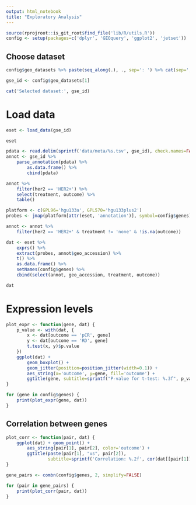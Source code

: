 ```yaml
---
output: html_notebook
title: "Exploratory Analysis"
---
```

```r
source(rprojroot::is_git_root$find_file('lib/R/utils.R'))
config <- setup(packages=c('dplyr', 'GEOquery', 'ggplot2', 'jetset'))
```

## Choose dataset
```r
config$geo_datasets %>% paste(seq_along(.), ., sep=': ') %>% cat(sep=', ')
```
```r
gse_id <- config$geo_datasets[1]

cat('Selected dataset:', gse_id)
```

# Load data
```r
eset <- load_data(gse_id)

eset
```
```r
pdata <- read.delim(sprintf('data/meta/%s.tsv', gse_id), check.names=FALSE, colClasses='character')
annot <- gse_id %>%
    parse_annotation(pdata) %>%
        as.data.frame() %>%
        cbind(pdata)

annot %>%
    filter(her2 == 'HER2+') %>%
    select(treatment, outcome) %>%
    table()
```
```r
platform <- c(GPL96='hgu133a', GPL570='hgu133plus2')
probes <- jmap(platform[attr(eset, 'annotation')], symbol=config$genes)

annot <- annot %>%
    filter(her2 == 'HER2+' & treatment != 'none' & !is.na(outcome))

dat <- eset %>%
    exprs() %>%
    extract(probes, annot$geo_accession) %>%
    t() %>%
    as.data.frame() %>%
    setNames(config$genes) %>%
    cbind(select(annot, geo_accession, treatment, outcome))

dat
```

# Expression levels
```r
plot_expr <- function(gene, dat) {
    p_value <- with(dat, {
        x <- dat[outcome == 'pCR', gene]
        y <- dat[outcome == 'RD', gene]
        t.test(x, y)$p.value
    })
    ggplot(dat) +
        geom_boxplot() +
        geom_jitter(position=position_jitter(width=0.1)) +
        aes_string(x='outcome', y=gene, fill='outcome') +
        ggtitle(gene, subtitle=sprintf("P-value for t-test: %.3f", p_value))
}

for (gene in config$genes) {
    print(plot_expr(gene, dat))
}
```

## Correlation between genes
```r
plot_corr <- function(pair, dat) {
    ggplot(dat) + geom_point() +
        aes_string(pair[1], pair[2], color='outcome') +
        ggtitle(paste(pair[1], "vs", pair[2]),
                subtitle=sprintf('Correlation: %.2f', cor(dat[[pair[1]]], dat[[pair[2]]])))
}

gene_pairs <- combn(config$genes, 2, simplify=FALSE)

for (pair in gene_pairs) {
    print(plot_corr(pair, dat))
}
```
